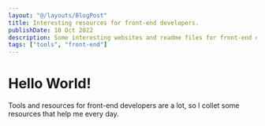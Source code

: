 ```yaml
---
layout: "@/layouts/BlogPost"
title: Interesting resources for front-end developers.
publishDate: 10 Oct 2022
description: Some interesting websites and readme files for front-end developers.
tags: ["tools", "front-end"]
---
```


# Hello World!

Tools and resources for front-end developers are a lot, so I collet some resources that help me every day.